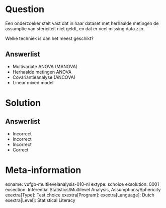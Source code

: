 Question
========

Een onderzoeker stelt vast dat in haar dataset met herhaalde metingen de assumptie van sfericiteit niet geldt, en dat er veel missing data zijn. 

Welke techniek is dan het meest geschikt?
  
Answerlist
----------
* Multivariate ANOVA (MANOVA)
* Herhaalde metingen ANOVA
* Covariantieanalyse (ANCOVA)
* Linear mixed model

Solution
========

Answerlist
----------
* Incorrect
* Incorrect
* Incorrect
* Correct

Meta-information
================
exname: vufgb-multilevelanalysis-010-nl
extype: schoice
exsolution: 0001
exsection: Inferential Statistics/Multilevel Analysis, Assumptions/Sphericity
exextra[Type]: Test choice
exextra[Program]: 
exextra[Language]: Dutch
exextra[Level]: Statistical Literacy
